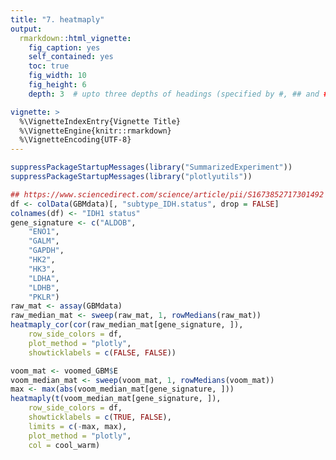```yaml
---
title: "7. heatmaply"
output:
  rmarkdown::html_vignette:
    fig_caption: yes
    self_contained: yes
    toc: true
    fig_width: 10
    fig_height: 6
    depth: 3  # upto three depths of headings (specified by #, ## and ###)  

vignette: >
  %\VignetteIndexEntry{Vignette Title}
  %\VignetteEngine{knitr::rmarkdown}
  %\VignetteEncoding{UTF-8}
---
```


```r
suppressPackageStartupMessages(library("SummarizedExperiment"))
suppressPackageStartupMessages(library("plotlyutils"))
```


```r
## https://www.sciencedirect.com/science/article/pii/S1673852717301492
df <- colData(GBMdata)[, "subtype_IDH.status", drop = FALSE]
colnames(df) <- "IDH1 status"
gene_signature <- c("ALDOB",
    "ENO1",
    "GALM",
    "GAPDH",
    "HK2",
    "HK3",
    "LDHA",
    "LDHB",
    "PKLR")
raw_mat <- assay(GBMdata)
raw_median_mat <- sweep(raw_mat, 1, rowMedians(raw_mat))
heatmaply_cor(cor(raw_median_mat[gene_signature, ]),
    row_side_colors = df,
    plot_method = "plotly",
    showticklabels = c(FALSE, FALSE))
```

```r
voom_mat <- voomed_GBM$E
voom_median_mat <- sweep(voom_mat, 1, rowMedians(voom_mat))
max <- max(abs(voom_median_mat[gene_signature, ]))
heatmaply(t(voom_median_mat[gene_signature, ]),
    row_side_colors = df,
    showticklabels = c(TRUE, FALSE),
    limits = c(-max, max),
    plot_method = "plotly",
    col = cool_warm)
```
